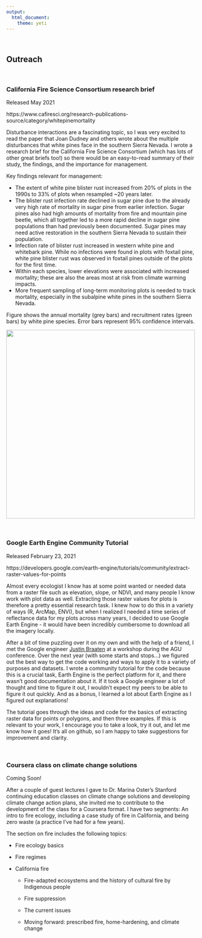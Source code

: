 ```yaml
---
output: 
  html_document:
    theme: yeti
---
```


<br>

## Outreach

<br>

### California Fire Science Consortium research brief

Released May 2021

https://www.cafiresci.org/research-publications-source/category/whitepinemortality  

Disturbance interactions are a fascinating topic, so I was very excited to read the paper that Joan Dudney and others wrote about the multiple disturbances that white pines face in the southern Sierra Nevada. I wrote a research brief for the California Fire Science Consortium (which has lots of other great briefs too!) so there would be an easy-to-read summary of their study, the findings, and the importance for management. 

Key findings relevant for management:  

- The extent of white pine blister rust increased from 20% of plots in the 1990s to 33% of plots when resampled ~20 years later.  
- The blister rust infection rate declined in sugar pine due to the already very high rate of mortality in sugar pine from earlier infection. Sugar pines also had high amounts of mortality from fire and mountain pine beetle, which all together led to a more rapid decline in sugar pine populations than had previously been documented. Sugar pines may need active restoration in the southern Sierra Nevada to sustain their population.  
- Infection rate of blister rust increased in western white pine and whitebark pine. While no infections were found in plots with foxtail pine, white pine blister rust was observed in foxtail pines outside of the plots for the first time.
- Within each species, lower elevations were associated with increased mortality; these are also the areas most at risk from climate warming impacts.  
- More frequent sampling of long-term monitoring plots is needed to track mortality, especially in the subalpine white pines in the southern Sierra Nevada.  

Figure shows the annual mortality (grey bars) and recruitment rates (green bars) by white pine species. Error bars represent 95% confidence intervals.  

![](pics/Dudney_fig2.png){width=500px}


<br>

### Google Earth Engine Community Tutorial

Released February 23, 2021

https://developers.google.com/earth-engine/tutorials/community/extract-raster-values-for-points

Almost every ecologist I know has at some point wanted or needed data from a raster file such as elevation, slope, or NDVI, and many people I know work with plot data as well. Extracting those raster values for plots is therefore a pretty essential research task. I knew how to do this in a variety of ways (R, ArcMap, ENVI), but when I realized I needed a time series of reflectance data for my plots across many years, I decided to use Google Earth Engine - it would have been incredibly cumbersome to download all the imagery locally.

After a bit of time puzzling over it on my own and with the help of a friend, I met the Google engineer [Justin Braaten](https://jdbcode.github.io/) at a workshop during the AGU conference. Over the next year (with some starts and stops...) we figured out the best way to get the code working and ways to apply it to a variety of purposes and datasets. I wrote a community tutorial for the code because this is a crucial task, Earth Engine is the perfect platform for it, and there wasn't good documentation about it. If it took a Google engineer a lot of thought and time to figure it out, I wouldn't expect my peers to be able to figure it out quickly. And as a bonus, I learned a lot about Earth Engine as I figured out explanations!  

The tutorial goes through the ideas and code for the basics of extracting raster data for points or polygons, and then three examples. If this is relevant to your work, I encourage you to take a look, try it out, and let me know how it goes! It's all on github, so I am happy to take suggestions for improvement and clarity. 

<br>

### Coursera class on climate change solutions

Coming Soon! 

After a couple of guest lectures I gave to Dr. Marina Oster's Stanford continuing education classes on climate change solutions and developing climate change action plans, she invited me to contribute to the development of the class for a Coursera format. I have two segments: An intro to fire ecology, including a case study of fire in California, and being zero waste (a practice I've had for a few years).

The section on fire includes the following topics:  

* Fire ecology basics  

* Fire regimes  

* California fire

  + Fire-adapted ecosystems and the history of cultural fire by Indigenous people  

  + Fire suppression  

  + The current issues  

  + Moving forward: prescribed fire, home-hardening, and climate change  





